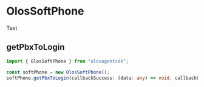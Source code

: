 # OlosSoftPhone

Text

##  getPbxToLogin

```ts copy
import { OlosSoftPhone } from "olosagentsdk";

const softPhone = new OlosSoftPhone();
softPhone.getPbxToLogin(callbackSuccess: (data: any) => void, callbackError: (error: any) => void);
```